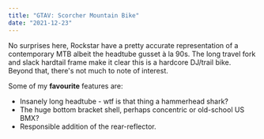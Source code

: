 ```yaml
---
title: "GTAV: Scorcher Mountain Bike"
date: "2021-12-23"
---
```


No surprises here, Rockstar have a pretty accurate representation of a contemporary MTB albeit the
headtube gusset à la 90s. The long travel fork and slack hardtail frame make it clear this is a
hardcore DJ/trail bike. Beyond that, there's not much to note of interest.

Some of my **favourite** features are:
* Insanely long headtube - wtf is that thing a hammerhead shark?
* The huge bottom bracket shell, perhaps concentric or old-school US BMX?
* Responsible addition of the rear-reflector.

